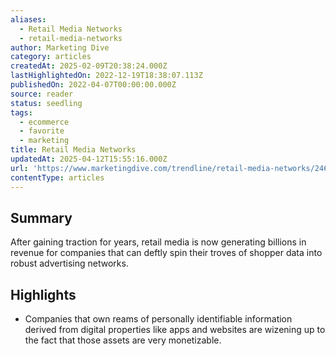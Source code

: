 ```yaml
---
aliases:
  - Retail Media Networks
  - retail-media-networks
author: Marketing Dive
category: articles
createdAt: 2025-02-09T20:38:24.000Z
lastHighlightedOn: 2022-12-19T18:38:07.113Z
publishedOn: 2022-04-07T00:00:00.000Z
source: reader
status: seedling
tags:
  - ecommerce
  - favorite
  - marketing
title: Retail Media Networks
updatedAt: 2025-04-12T15:55:16.000Z
url: 'https://www.marketingdive.com/trendline/retail-media-networks/246/'
contentType: articles
---
```

## Summary

After gaining traction for years, retail media is now generating billions in revenue for companies that can deftly spin their troves of shopper data into robust advertising networks.

## Highlights

- Companies that own reams of personally identifiable information derived from digital properties like apps and websites are wizening up to the fact that those assets are very monetizable.
